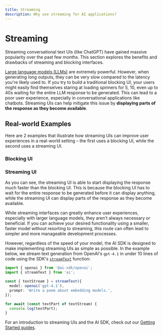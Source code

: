 ---
title: Streaming
description: Why use streaming for AI applications?
---

# Streaming

Streaming conversational text UIs (like ChatGPT) have gained massive popularity over the past few months. This section explores the benefits and drawbacks of streaming and blocking interfaces.

[Large language models (LLMs)](/docs/foundations/overview#large-language-models) are extremely powerful. However, when generating long outputs, they can be very slow compared to the latency you're likely used to. If you try to build a traditional blocking UI, your users might easily find themselves staring at loading spinners for 5, 10, even up to 40s waiting for the entire LLM response to be generated. This can lead to a poor user experience, especially in conversational applications like chatbots. Streaming UIs can help mitigate this issue by **displaying parts of the response as they become available**.

<div className="grid lg:grid-cols-2 grid-cols-1 gap-4 mt-8">
  <Card
    title="Blocking UI"
    description="Blocking responses wait until the full response is available before displaying it."
  >
    <BrowserIllustration highlight blocking />
  </Card>
  <Card
    title="Streaming UI"
    description="Streaming responses can transmit parts of the response as they become available."
  >
    <BrowserIllustration highlight />
  </Card>
</div>

## Real-world Examples

Here are 2 examples that illustrate how streaming UIs can improve user experiences in a real-world setting – the first uses a blocking UI, while the second uses a streaming UI.

### Blocking UI

<InlinePrompt
  initialInput="Come up with the first 200 characters of the first book in the Harry Potter series."
  blocking
/>

### Streaming UI

<InlinePrompt initialInput="Come up with the first 200 characters of the first book in the Harry Potter series." />

As you can see, the streaming UI is able to start displaying the response much faster than the blocking UI. This is because the blocking UI has to wait for the entire response to be generated before it can display anything, while the streaming UI can display parts of the response as they become available.

While streaming interfaces can greatly enhance user experiences, especially with larger language models, they aren't always necessary or beneficial. If you can achieve your desired functionality using a smaller, faster model without resorting to streaming, this route can often lead to simpler and more manageable development processes.

However, regardless of the speed of your model, the AI SDK is designed to make implementing streaming UIs as simple as possible. In the example below, we stream text generation from OpenAI's `gpt-4.1` in under 10 lines of code using the SDK's [`streamText`](/docs/reference/ai-sdk-core/stream-text) function:

```ts
import { openai } from '@ai-sdk/openai';
import { streamText } from 'ai';

const { textStream } = streamText({
  model: openai('gpt-4.1'),
  prompt: 'Write a poem about embedding models.',
});

for await (const textPart of textStream) {
  console.log(textPart);
}
```

For an introduction to streaming UIs and the AI SDK, check out our [Getting Started guides](/docs/getting-started).
